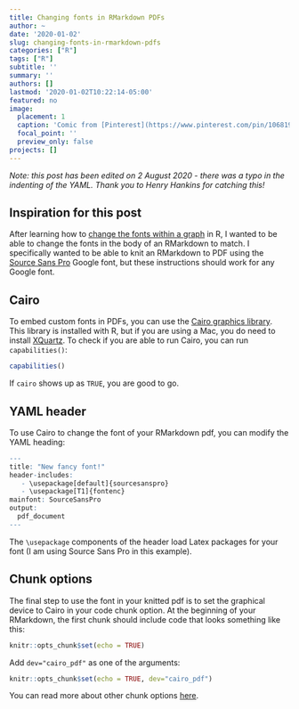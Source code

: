 ```yaml
---
title: Changing fonts in RMarkdown PDFs
author: ~
date: '2020-01-02'
slug: changing-fonts-in-rmarkdown-pdfs
categories: ["R"]
tags: ["R"]
subtitle: ''
summary: ''
authors: []
lastmod: '2020-01-02T10:22:14-05:00'
featured: no
image:
  placement: 1
  caption: 'Comic from [Pinterest](https://www.pinterest.com/pin/106819822383177324/?lp=true)'
  focal_point: ''
  preview_only: false
projects: []
---
```


*Note: this post has been edited on 2 August 2020 - there was a typo in the indenting of the YAML. Thank you to Henry Hankins for catching this!*

## Inspiration for this post

After learning how to [change the fonts within a graph](https://babichmorrowc.github.io/post/2019-10-11-google_fonts/) in R, I wanted to be able to change the fonts in the body of an RMarkdown to match. I specifically wanted to be able to knit an RMarkdown to PDF using the [Source Sans Pro](https://fonts.google.com/specimen/Source+Sans+Pro) Google font, but these instructions should work for any Google font.

## Cairo

To embed custom fonts in PDFs, you can use the [Cairo graphics library](https://www.cairographics.org/). This library is installed with R, but if you are using a Mac, you do need to install [XQuartz](https://www.xquartz.org/). To check if you are able to run Cairo, you can run `capabilities()`:

```r
capabilities()
```

If `cairo` shows up as `TRUE`, you are good to go.

## YAML header

To use Cairo to change the font of your RMarkdown pdf, you can modify the YAML heading:

```r
---
title: "New fancy font!"
header-includes:
   - \usepackage[default]{sourcesanspro}
   - \usepackage[T1]{fontenc}
mainfont: SourceSansPro
output:
  pdf_document
---
```

The `\usepackage` components of the header load Latex packages for your font (I am using Source Sans Pro in this example).

## Chunk options

The final step to use the font in your knitted pdf is to set the graphical device to Cairo in your code chunk option. At the beginning of your RMarkdown, the first chunk should include code that looks something like this:

```r
knitr::opts_chunk$set(echo = TRUE)
```

Add `dev="cairo_pdf"` as one of the arguments:

```r
knitr::opts_chunk$set(echo = TRUE, dev="cairo_pdf")
```

You can read more about other chunk options [here](https://yihui.org/knitr/options/#chunk_options).
